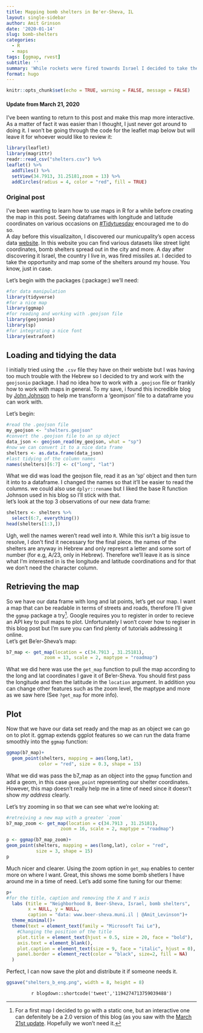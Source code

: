 ```yaml
---
title: Mapping bomb shelters in Be'er-Sheva, IL
layout: single-sidebar
author: Amit Grinson
date: '2020-01-14'
slug: bomb-shelters
categories:
  - R
  - maps
tags: [ggmap, rvest]
subtitle: ''
summary: 'While rockets were fired towards Israel I decided to take the opportunity and plot  bomb shelters in Beer-Sheva.'
format: hugo
---
```

```r
knitr::opts_chunk$set(echo = TRUE, warning = FALSE, message = FALSE)
```

#### <a id="update"></a>**Update from March 21, 2020**

I've been wanting to return to this post and make this map more interactive. As a matter of fact it was easier than I thought, I just never got around to doing it. I won't be going through the code for the leaflet map below but will leave it for whoever would like to review it:

```r
library(leaflet)
library(magrittr)
readr::read_csv("shelters.csv") %>% 
leaflet() %>% 
  addTiles() %>% 
  setView(34.7913, 31.25181,zoom = 13) %>% 
  addCircles(radius = 4, color = "red", fill = TRUE)
```

### **Original post**

I've been wanting to learn how to use maps in R for a while before creating the map in this post. Seeing dataframes with longitude and latitude coordinates on various occasions on [#Tidytuesday](https://github.com/rfordatascience/tidytuesday) encouraged me to do so.  
A day before this visualizaiton, I discovered our municupality's open access data [website](https://www.beer-sheva.muni.il/OpenData/Pages/default.aspx). In this website you can find various datasets like street light coordinates, bomb shelters spread out in the city and more. A day after discovering it Israel, the country I live in, was fired missiles at. I decided to take the opportunity and map some of the shelters around my house. You know, just in case.


Let's begin with the packages (:package:) we'll need:

```r
#for data manipulation
library(tidyverse)
#for a nice map
library(ggmap)
#for reading and working with .geojson file
library(geojsonio)
library(sp)
#for integrating a nice font
library(extrafont)
```

## Loading and tidying the data 

I initially tried using the `.csv` file they have on their webiste but I was having too much trouble with the Hebrew so I decided to try and work with the `geojsonio` package. I had no idea how to work with a `.geojson` file or frankly how to work with maps in general. To my save, i found this incredible blog by [John Johnson
](https://randomjohn.github.io/r-geojson-srt/) to help me transform a 'geomjson' file to a dataframe you can work with.

Let's begin:

```r
#read the .geojson file
my_geojson <- "shelters.geojson"
#convert the .geojson file to an sp object
data_json <- geojson_read(my_geojson, what = "sp")
#now we can convert it to a nice data frame
shelters <- as.data.frame(data_json)
#last tidying of the column names
names(shelters)[6:7] <- c("long", "lat")
```

What we did was load the geojson file, read it as an 'sp' object and then turn it into to a dataframe. I changed the names so that it'll be easier to read the columns. we could also use `dplyr::rename` but I liked the base R function Johnson used in his blog so I'll stick with that.  
let's look at the top 3 observations of our new data frame:  

```r
shelters <- shelters %>% 
  select(6:7, everything())
head(shelters[1:3,])
```

Ugh, well the names weren't read well into `R`. While this isn't a big issue to resolve, I don't find it necessary for the final piece. the names of the shelters are anyway in Hebrew and only represnt a letter and some sort of number (for e.g, A/23, only in Hebrew). Therefore we'll leave it as is since what I'm interested in is the longitude and latitude coordinations and for that we don't need the character column. 

## Retrieving the map

So we have our data frame with long and lat points, let's get our map. I want a map that can be readable in terms of streets and roads, therefore I'll give the `ggmap` package a try[^1]. Google requires you to register in order to recieve an API key to pull maps to plot. Unfortunately I won't cover how to regiser in this blog post but I'm sure you can find plenty of tutorials addressing it online.    
Let's get Be'er-Sheva's map:

```r
b7_map <- get_map(location = c(34.7913 , 31.25181), 
              zoom = 13, scale = 2, maptype = "roadmap")
```

What we did here was use the `get_map` function to pull the map according to the long and lat coordinates I gave it of Be'er-Sheva. You should first pass the longitude and then the latitude in the `location` argument. In addition you can change other features such as the zoom level, the maptype and more as we saw here (See `?get_map` for more info). 

## Plot

Now that we have our data set ready and the map as an object we can go on to plot it. ggmap extends ggplot features so we can run the data frame smoothly into the `ggmap` function:

```r
ggmap(b7_map)+
  geom_point(shelters, mapping = aes(long,lat),
            color = "red", size = 0.3, shape = 15)
```

What we did was pass the b7_map as an object into the `ggmap` function and add a geom, in this case `geom_point` representing our shelter coordinates. However, this map doesn't really help me in a time of need since it doesn't show *my address* clearly.  

Let's try zooming in so that we can see what we're looking at:

```r
#retreiving a new map with a greater `zoom`
b7_map_zoom <- get_map(location = c(34.7913 , 31.25181), 
                    zoom = 16, scale = 2, maptype = "roadmap")

p <- ggmap(b7_map_zoom)+
geom_point(shelters, mapping = aes(long,lat), color = "red",
           size = 3, shape = 15)
p
```

Much nicer and clearer. Using the zoom option in `get_map` enables to center more on where I want. Great, this shows me some bomb shetlers I have around me in a time of need. Let's add some fine tuning for our theme:

```r
p+  
#for the title, caption and removing the X and Y axis
  labs (title = "Neighborhood B, Beer-Sheva, Israel, bomb shelters",
        x = NULL, y = NULL,
        caption = "data: www.beer-sheva.muni.il | @Amit_Levinson")+
  theme_minimal()+
  theme(text = element_text(family = "Microsoft Tai Le"),
    #Changing the position of the title
    plot.title = element_text(hjust = 0.5, size = 20, face = "bold"),
    axis.text = element_blank(),
    plot.caption = element_text(size = 9, face = "italic", hjust = 0),
    panel.border = element_rect(color = "black", size=2, fill = NA)
  )
```

Perfect, I can now save the plot and distribute it if someone needs it.

```r
ggsave("shelters_b_eng.png", width = 8, height = 8)
```

<center> `r blogdown::shortcode('tweet','1194274713759039488')` </center>

[^1]: For a first map I decided to go with a static one, but an interactive one can defenitely be a 2.0 version of this blog (as you saw with the [March 21st update](#update). Hopefully we won't need it.
